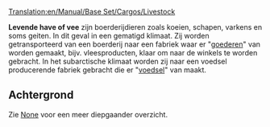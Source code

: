 [[Translation:en/Manual/Base Set/Cargos/Livestock]]

{{nl/Manual/Base Set/Cargos/Vracht|name=Levende have (vee)
|image=Livestock.png
|geproduceerd=[[nl/Manual/Base Set/Industries/Boerderij|Boerderij]]
|geaccepteerd=[[nl/Manual/Base Set/Industries/Fabriek|Fabriek]] (sjabloon), <br/>[[nl/Manual/Base Set/Industries/Voedselfabriek|Voedselfabriek]] (subarctisch)
}}

'''Levende have of vee''' zijn boerderijdieren zoals koeien, schapen, varkens en soms geiten. In dit geval in een gematigd klimaat. Zij worden getransporteerd van een boerderij naar een fabriek waar er "[[nl/Manual/Base Set/Cargos/Goederen|goederen]]" van worden gemaakt, bijv. vleesproducten, klaar om naar de winkels te worden gebracht. In het subarctische klimaat worden zij naar een voedsel producerende fabriek gebracht die er "[[nl/Manual/Base Set/Cargos/Voedsel|voedsel]]" van maakt.

== Achtergrond ==
Zie [https://www.wikipedia.org/wiki/Livestock None] voor een meer diepgaander overzicht.